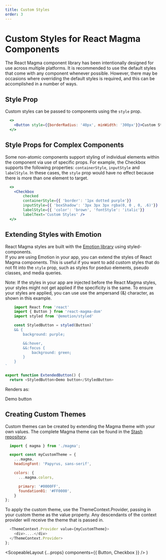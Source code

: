 ```yaml
---
title: Custom Styles
order: 3
---
```



# Custom Styles for React Magma Components

The React Magma component library has been intentionally designed for use across multiple platforms.
It is recommended to use the default styles that come with any component whenever possible.
However, there may be occasions where overriding the default styles is required, and this can be accomplished in a number of ways.

## Style Prop

Custom styles can be passed to components using the `style` prop.

```.jsx
  <>
    <Button style={{borderRadius: '40px', minWidth: '300px'}}>Custom Styles</Button>
  </>
```

## Style Props for Complex Components

Some non-atomic components support styling of individual elements within the component via use of specific props.
For example, the <Link to="/api/checkbox">Checkbox</Link> supports the following properties: `containerStyle`, `inputStyle`
and `labelStyle`. In these cases, the `style` prop would have no effect because there is more than one element to target.

```.jsx
  <>
    <Checkbox
        checked
        containerStyle={{ 'border': '1px dotted purple'}}
        inputStyle={{ 'boxShadow': '3px 3px 3px rgba(0, 0 , 0, .6)'}}
        labelStyle={{ 'color': 'brown', 'fontStyle': 'italic'}}
        labelText='Custom Styles' />
  </>
```

## Extending Styles with Emotion

React Magma styles are built with the [Emotion library](https://emotion.sh/docs/styled) using styled-components.  
If you are using Emotion in your app, you can extend the styles of React Magma components. This is useful if you want to add custom styles that do not fit into the `style` prop, such as styles for pseduo elements, pseudo classes, and media queries.

Note: If the styles in your app are injected before the React Magma styles, your styles might not get applied if the specificity is the same.
To ensure your styles are applied, you can use use the ampersand (&) character, as shown in this example.

```.js
    import React from 'react'
    import { Button } from 'react-magma-dom'
    import styled from '@emotion/styled'

    const StyledButton = styled(Button)`
    && {
        background: purple;

        &&:hover,
        &&:focus {
            background: green;
        }
    }
`

export function ExtendedButton() {
  return <StyledButton>Demo button</StyledButton>

```

Renders as:

<ExtendedButton>Demo button</ExtendedButton>

## Creating Custom Themes

Custom themes can be created by extending the Magma theme with your own values.
The complete Magma theme can be found in the [Stash repository](http://stash.corp.web:7990/projects/FRONT/repos/react-magma/browse/packages/react-magma-dom/src/theme/magma.ts).

```.js
  import { magma } from './magma';

  export const myCustomTheme = {
    ...magma,
    headingFont: 'Papyrus, sans-serif',

    colors: {
      ...magma.colors,

      primary: '#0000FF',
      foundation01: '#FF0000',
    }
};
```

To apply the custom theme, use the <Link to="/api/theme/">ThemeContext.Provider</Link>, passing in your custom theme as the value property.
Any descendants of the context provider will receive the theme that is passed in.

```.js
  <ThemeContext.Provider value={myCustomTheme}>
    <div>....</div>
  </ThemeContext.Provider>
};
```

  <ScopeableLayout {...props} components={{ Button, Checkbox }} />
)
